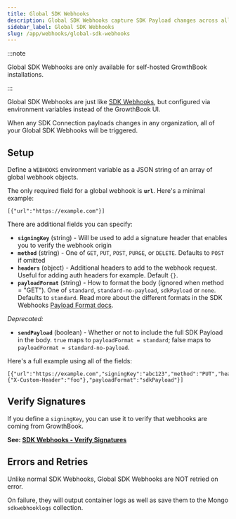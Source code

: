 ```yaml
---
title: Global SDK Webhooks
description: Global SDK Webhooks capture SDK Payload changes across all SDK Connections.
sidebar_label: Global SDK Webhooks
slug: /app/webhooks/global-sdk-webhooks
---
```


:::note

Global SDK Webhooks are only available for self-hosted GrowthBook installations.

:::

Global SDK Webhooks are just like [SDK Webhooks](/app/webhooks/sdk-webhooks), but configured via environment variables instead of the GrowthBook UI.

When any SDK Connection payloads changes in any organization, all of your Global SDK Webhooks will be triggered.

## Setup

Define a `WEBHOOKS` environment variable as a JSON string of an array of global webhook objects.

The only required field for a global webhook is **`url`**. Here's a minimal example:

```
[{"url":"https://example.com"}]
```

There are additional fields you can specify:

- **`signingKey`** (string) - Will be used to add a signature header that enables you to verify the webhook origin
- **`method`** (string) - One of `GET`, `PUT`, `POST`, `PURGE`, or `DELETE`. Defaults to `POST` if omitted
- **`headers`** (object) - Additional headers to add to the webhook request. Useful for adding auth headers for example. Default `{}`.
- **`payloadFormat`** (string) - How to format the body (ignored when method = "GET"). One of `standard`, `standard-no-payload`, `sdkPayload` or `none`. Defaults to `standard`. Read more about the different formats in the SDK Webhooks [Payload Format docs](/app/webhooks/sdk-webhooks#payload-format).

_Deprecated:_

- **`sendPayload`** (boolean) - Whether or not to include the full SDK Payload in the body. `true` maps to `payloadFormat = standard`; false maps to `payloadFormat = standard-no-payload`.

Here's a full example using all of the fields:

```
[{"url":"https://example.com","signingKey":"abc123","method":"PUT","headers":{"X-Custom-Header":"foo"},"payloadFormat":"sdkPayload"}]
```

## Verify Signatures

If you define a `signingKey`, you can use it to verify that webhooks are coming from GrowthBook.

**See: [SDK Webhooks - Verify Signatures](/app/webhooks/sdk-webhooks#verify-signatures)**

## Errors and Retries

Unlike normal SDK Webhooks, Global SDK Webhooks are NOT retried on error.

On failure, they will output container logs as well as save them to the Mongo `sdkwebhooklogs` collection.
